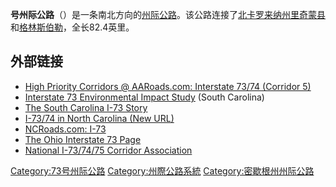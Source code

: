 '''号州际公路'''（{{lang-en|'''Interstate '''}}）是一条南北方向的[[州际公路系统|州际公路]]。该公路连接了[[北卡罗来纳州|北卡罗来纳州]][[里奇蒙縣_(北卡羅萊納州)|里奇蒙县]]和[[格林斯伯勒_(北卡罗来纳州)|格林斯伯勒]]，全长82.4英里。

== 外部链接 ==
{{commons category|Interstate 73}}
*[https://web.archive.org/web/20100924043643/http://www.aaroads.com/high-priority/corr05.html High Priority Corridors @ AARoads.com: Interstate 73/74 (Corridor 5)]
*[http://www.i73insc.com/ Interstate 73 Environmental Impact Study]{{Wayback|url=http://www.i73insc.com/ |date=20200222001949 }} (South Carolina)
*[http://www.gribblenation.com/conway_bypass/i73.html The South Carolina I-73 Story]{{Wayback|url=http://www.gribblenation.com/conway_bypass/i73.html |date=20120821220635 }}
*[https://web.archive.org/web/20150402124212/http://web.simmons.edu/~malme/prog7374.html I-73/74 in North Carolina (New URL)]
*[http://www.ncroads.com/interst/ih073.htm NCRoads.com: I-73]{{Wayback|url=http://www.ncroads.com/interst/ih073.htm |date=20191120062458 }}
*[http://www.roadfan.com/i73ohio.html The Ohio Interstate 73 Page]{{Wayback|url=http://www.roadfan.com/i73ohio.html |date=20191120024801 }}
*[http://www.i73.com/ National I-73/74/75 Corridor Association]{{Wayback|url=http://www.i73.com/ |date=20201125025752 }}
{{州際公路系統}}
[[Category:73号州际公路|Category:73号州际公路]]
[[Category:州際公路系統|Category:州際公路系統]]
[[Category:密歇根州州际公路|Category:密歇根州州际公路]]